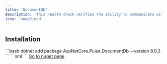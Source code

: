 ```yaml
---
title: 'DocumentDb'
description: 'This health check verifies the ability to communicate with DocumentDb'
icon: 'undefined'
---
```


## Installation

<Tabs>
  <Tab title=".NET CLI">
    ```bash
    dotnet add package AspNetCore.Pulse.DocumentDb --version 8.0.3
    ```
  </Tab>
  <Tab title="Package Reference">
    ```xml
    <PackageReference Include="AspNetCore.Pulse.DocumentDb" Version="8.0.3" />
    ```
  </Tab>
  <Tab title="Nuget">
    <a href="https://www.nuget.org/packages/AspNetCore.Pulse.DocumentDb/" target="_blank">Go to nuget page</a>
  </Tab>
</Tabs>



